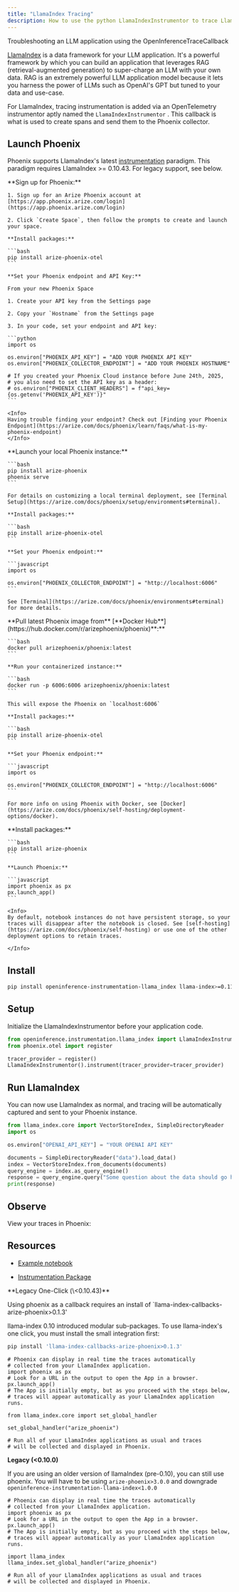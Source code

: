 ```yaml
---
title: "LlamaIndex Tracing"
description: How to use the python LlamaIndexInstrumentor to trace LlamaIndex
---
```


Troubleshooting an LLM application using the OpenInferenceTraceCallback

[LlamaIndex](https://github.com/run-llama/llama_index) is a data framework for your LLM application. It's a powerful framework by which you can build an application that leverages RAG (retrieval-augmented generation) to super-charge an LLM with your own data. RAG is an extremely powerful LLM application model because it lets you harness the power of LLMs such as OpenAI's GPT but tuned to your data and use-case.

For LlamaIndex, tracing instrumentation is added via an OpenTelemetry instrumentor aptly named the `LlamaIndexInstrumentor` . This callback is what is used to create spans and send them to the Phoenix collector.

## Launch Phoenix

Phoenix supports LlamaIndex's latest [instrumentation](https://docs.llamaindex.ai/en/stable/module_guides/observability/instrumentation/) paradigm. This paradigm requires LlamaIndex >= 0.10.43. For legacy support, see below.

<Tabs>
  <Tab title="Phoenix Cloud">
    **Sign up for Phoenix:**

    1. Sign up for an Arize Phoenix account at [https://app.phoenix.arize.com/login](https://app.phoenix.arize.com/login)

    2. Click `Create Space`, then follow the prompts to create and launch your space.

    **Install packages:**

    ```bash
    pip install arize-phoenix-otel
    ```

    **Set your Phoenix endpoint and API Key:**

    From your new Phoenix Space

    1. Create your API key from the Settings page

    2. Copy your `Hostname` from the Settings page

    3. In your code, set your endpoint and API key:

    ```python
    import os

    os.environ["PHOENIX_API_KEY"] = "ADD YOUR PHOENIX API KEY"
    os.environ["PHOENIX_COLLECTOR_ENDPOINT"] = "ADD YOUR PHOENIX HOSTNAME"

    # If you created your Phoenix Cloud instance before June 24th, 2025,
    # you also need to set the API key as a header:
    # os.environ["PHOENIX_CLIENT_HEADERS"] = f"api_key={os.getenv('PHOENIX_API_KEY')}"
    ```

    <Info>
    Having trouble finding your endpoint? Check out [Finding your Phoenix Endpoint](https://arize.com/docs/phoenix/learn/faqs/what-is-my-phoenix-endpoint)
    </Info>
  </Tab>
  <Tab title="Command Line">
    **Launch your local Phoenix instance:**

    ```bash
    pip install arize-phoenix
    phoenix serve
    ```

    For details on customizing a local terminal deployment, see [Terminal Setup](https://arize.com/docs/phoenix/setup/environments#terminal).

    **Install packages:**

    ```bash
    pip install arize-phoenix-otel
    ```

    **Set your Phoenix endpoint:**

    ```javascript
    import os

    os.environ["PHOENIX_COLLECTOR_ENDPOINT"] = "http://localhost:6006"
    ```

    See [Terminal](https://arize.com/docs/phoenix/environments#terminal) for more details.
  </Tab>
  <Tab title="Docker">
    **Pull latest Phoenix image from** [**Docker Hub**](https://hub.docker.com/r/arizephoenix/phoenix)**:**

    ```bash
    docker pull arizephoenix/phoenix:latest
    ```

    **Run your containerized instance:**

    ```bash
    docker run -p 6006:6006 arizephoenix/phoenix:latest
    ```

    This will expose the Phoenix on `localhost:6006`

    **Install packages:**

    ```bash
    pip install arize-phoenix-otel
    ```

    **Set your Phoenix endpoint:**

    ```javascript
    import os

    os.environ["PHOENIX_COLLECTOR_ENDPOINT"] = "http://localhost:6006"
    ```

    For more info on using Phoenix with Docker, see [Docker](https://arize.com/docs/phoenix/self-hosting/deployment-options/docker).
  </Tab>
    <Tab title="Notebook">
    **Install packages:**

    ```bash
    pip install arize-phoenix
    ```

    **Launch Phoenix:**

    ```javascript
    import phoenix as px
    px.launch_app()
    ```

    <Info>
    By default, notebook instances do not have persistent storage, so your traces will disappear after the notebook is closed. See [self-hosting](https://arize.com/docs/phoenix/self-hosting) or use one of the other deployment options to retain traces.

    </Info>
  </Tab>
</Tabs>

## Install

```bash
pip install openinference-instrumentation-llama_index llama-index>=0.11.0
```

## Setup

Initialize the LlamaIndexInstrumentor before your application code.

```python
from openinference.instrumentation.llama_index import LlamaIndexInstrumentor
from phoenix.otel import register

tracer_provider = register()
LlamaIndexInstrumentor().instrument(tracer_provider=tracer_provider)
```

## Run LlamaIndex

You can now use LlamaIndex as normal, and tracing will be automatically captured and sent to your Phoenix instance.

```python
from llama_index.core import VectorStoreIndex, SimpleDirectoryReader
import os

os.environ["OPENAI_API_KEY"] = "YOUR OPENAI API KEY"

documents = SimpleDirectoryReader("data").load_data()
index = VectorStoreIndex.from_documents(documents)
query_engine = index.as_query_engine()
response = query_engine.query("Some question about the data should go here")
print(response)
```

## Observe

View your traces in Phoenix:

## Resources

* [Example notebook](https://github.com/Arize-ai/phoenix/blob/main/tutorials/tracing/llama_index_tracing_tutorial.ipynb)

* [Instrumentation Package](https://github.com/Arize-ai/openinference/tree/main/python/instrumentation/openinference-instrumentation-llama-index)

<Accordion title="Legacy Integrations (\<0.10.43)">
**Legacy One-Click (\<0.10.43)**

Using phoenix as a callback requires an install of \`llama-index-callbacks-arize-phoenix>0.1.3'

llama-index 0.10 introduced modular sub-packages. To use llama-index's one click, you must install the small integration first:

```sh
pip install 'llama-index-callbacks-arize-phoenix>0.1.3'
```

```
# Phoenix can display in real time the traces automatically
# collected from your LlamaIndex application.
import phoenix as px
# Look for a URL in the output to open the App in a browser.
px.launch_app()
# The App is initially empty, but as you proceed with the steps below,
# traces will appear automatically as your LlamaIndex application runs.

from llama_index.core import set_global_handler

set_global_handler("arize_phoenix")

# Run all of your LlamaIndex applications as usual and traces
# will be collected and displayed in Phoenix.
```

**Legacy (\<0.10.0)**

If you are using an older version of llamaIndex (pre-0.10), you can still use phoenix. You will have to be using `arize-phoenix>3.0.0` and downgrade `openinference-instrumentation-llama-index<1.0.0`

```
# Phoenix can display in real time the traces automatically
# collected from your LlamaIndex application.
import phoenix as px
# Look for a URL in the output to open the App in a browser.
px.launch_app()
# The App is initially empty, but as you proceed with the steps below,
# traces will appear automatically as your LlamaIndex application runs.

import llama_index
llama_index.set_global_handler("arize_phoenix")

# Run all of your LlamaIndex applications as usual and traces
# will be collected and displayed in Phoenix.
```

</Accordion>


